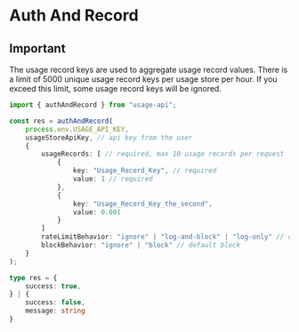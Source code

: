 # Auth And Record

## Important
The usage record keys are used to aggregate usage record values. There is a limit of 5000 unique usage record keys per usage store per hour. If you exceed this limit, some usage record keys will be ignored.

```ts
import { authAndRecord } from "usage-api";

const res = authAndRecord(
    process.env.USAGE_API_KEY, 
    usageStoreApiKey, // api key from the user
    {
        usageRecords: [ // required, max 10 usage records per request
            {
                key: "Usage_Record_Key", // required
                value: 1 // required
            },
            {
                key: "Usage_Record_Key_the_second",
                value: 0.001
            }
        ]
        rateLimitBehavior: "ignore" | "log-and-block" | "log-only" // default log-and-block
        blockBehavior: "ignore" | "block" // default block
    }
);

type res = {
    success: true,
} | {
    success: false,
    message: string
}
```